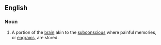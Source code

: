 ==English==

===Noun===
{{wikipedia}}
{{en-noun}}
# {{lb|en|Scientology}} A portion of the [[brain]] akin to the [[subconscious]] where painful memories, or [[engram]]s, are stored.